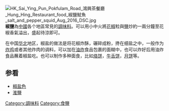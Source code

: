 {{globalize}}
[[File:HK_Sai_Ying_Pun_Pokfulam_Road_鴻興茶餐廳_Hung_Hing_Restaurant_food_椒鹽魷魚_salt_and_pepper_squid_Aug_2016_DSC.jpg|thumb]]
'''椒鹽'''為[[中國|中國]]各个地區常見的[[調味料|調味料]]。可以用小中火將[[花椒|花椒]]粒與[[盐_(化学)|鹽]]炒約一兩分鐘至花椒香氣溢出，盛起待涼即可。

在中国[[华北|华北]]地区，椒盐的做法是将花椒炸酥，碾碎成粉，搀在细盐之中，一般作为[[炸鸡|炸鸡]]或者其他炸肉的调料，可以加在[[油炸|油炸]]食品包裹的面糊中，也可以炸好后用油炸食品蘸着椒盐吃。也可以制作多种面食，比如[[烙饼|烙饼]]，[[牛舌饼|牛舌饼]]，[[月饼|月饼]]等。
==参看==
*[[椒盐色|椒盐色]]
*[[淮鹽|淮鹽]]

{{Ingredients-stub}}
{{调味品}}

[[Category:調味料|Category:調味料]]
[[Category:食鹽|Category:食鹽]]